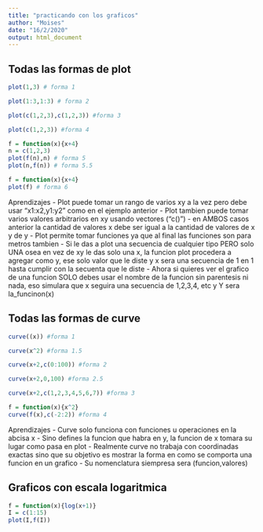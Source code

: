 ```yaml
---
title: "practicando con los graficos"
author: "Moises"
date: "16/2/2020"
output: html_document
---
```

## Todas las formas de plot
```r

plot(1,3) # forma 1

plot(1:3,1:3) # forma 2

plot(c(1,2,3),c(1,2,3)) #forma 3

plot(c(1,2,3)) #forma 4

f = function(x){x+4}
n = c(1,2,3)
plot(f(n),n) # forma 5
plot(n,f(n)) # forma 5.5

f = function(x){x+4}
plot(f) # forma 6

```

Aprendizajes
- Plot puede tomar un rango de varios xy a la vez pero debe usar "x1:x2,y1:y2" como en el ejemplo anterior
- Plot tambien puede tomar varios valores arbitrarios en xy usando vectores ("c()")
- en AMBOS casos anterior la cantidad de valores x debe ser igual a la cantidad de valores de x y de y
- Plot permite tomar funciones ya que al final las funciones son para metros tambien
- Si le das a plot una secuencia de cualquier tipo PERO solo UNA osea en vez de xy le das solo una x, la funcion plot procedera a agregar como y, ese solo valor que le diste y x sera una secuencia de 1 en 1 hasta cumplir con la secuenta que le diste
- Ahora si quieres ver el grafico de una funcion SOLO debes usar el nombre de la funcion sin parentesis ni nada, eso simulara que x seguira una secuencia de 1,2,3,4, etc y Y sera la_funcinon(x) 


## Todas las formas de curve
```r

curve((x)) #forma 1

curve(x^2) #forma 1.5

curve(x+2,c(0:100)) #forma 2

curve(x+2,0,100) #forma 2.5

curve(x+2,c(1,2,3,4,5,6,7)) #forma 3

f = function(x){x^2}
curve(f(x),c(-2:2)) #forma 4


```

Aprendizajes
- Curve solo funciona con funciones u operaciones en la abcisa x
- Sino defines la funcion que habra en y, la funcion de x tomara su lugar como pasa en plot
- Realmente curve no trabaja con coordinadas exactas sino que su objetivo es mostrar la forma en como se comporta una funcion en un grafico
- Su nomenclatura siempresa sera (funcion,valores)


## Graficos con escala logaritmica
```r
f = function(x){log(x+1)}
I = c(1:15)
plot(I,f(I))

```

